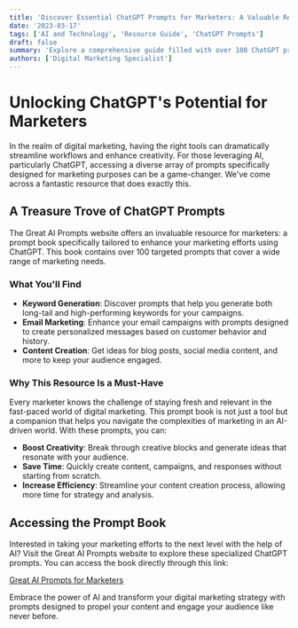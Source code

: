 ```yaml
---
title: 'Discover Essential ChatGPT Prompts for Marketers: A Valuable Resource'
date: '2023-03-17'
tags: ['AI and Technology', 'Resource Guide', 'ChatGPT Prompts']
draft: false
summary: 'Explore a comprehensive guide filled with over 100 ChatGPT prompts tailored for marketers looking to enhance their digital marketing strategies.'
authors: ['Digital Marketing Specialist']
---
```


# Unlocking ChatGPT's Potential for Marketers

In the realm of digital marketing, having the right tools can dramatically streamline workflows and enhance creativity. For those leveraging AI, particularly ChatGPT, accessing a diverse array of prompts specifically designed for marketing purposes can be a game-changer. We've come across a fantastic resource that does exactly this.

## A Treasure Trove of ChatGPT Prompts

The Great AI Prompts website offers an invaluable resource for marketers: a prompt book specifically tailored to enhance your marketing efforts using ChatGPT. This book contains over 100 targeted prompts that cover a wide range of marketing needs.

### What You'll Find

- **Keyword Generation**: Discover prompts that help you generate both long-tail and high-performing keywords for your campaigns.
- **Email Marketing**: Enhance your email campaigns with prompts designed to create personalized messages based on customer behavior and history.
- **Content Creation**: Get ideas for blog posts, social media content, and more to keep your audience engaged.

### Why This Resource Is a Must-Have

Every marketer knows the challenge of staying fresh and relevant in the fast-paced world of digital marketing. This prompt book is not just a tool but a companion that helps you navigate the complexities of marketing in an AI-driven world. With these prompts, you can:

- **Boost Creativity**: Break through creative blocks and generate ideas that resonate with your audience.
- **Save Time**: Quickly create content, campaigns, and responses without starting from scratch.
- **Increase Efficiency**: Streamline your content creation process, allowing more time for strategy and analysis.

## Accessing the Prompt Book

Interested in taking your marketing efforts to the next level with the help of AI? Visit the Great AI Prompts website to explore these specialized ChatGPT prompts. You can access the book directly through this link:

[Great AI Prompts for Marketers](https://www.greataiprompts.com/chat-gpt/chat-gpt-prompts-for-marketers/)

Embrace the power of AI and transform your digital marketing strategy with prompts designed to propel your content and engage your audience like never before.

